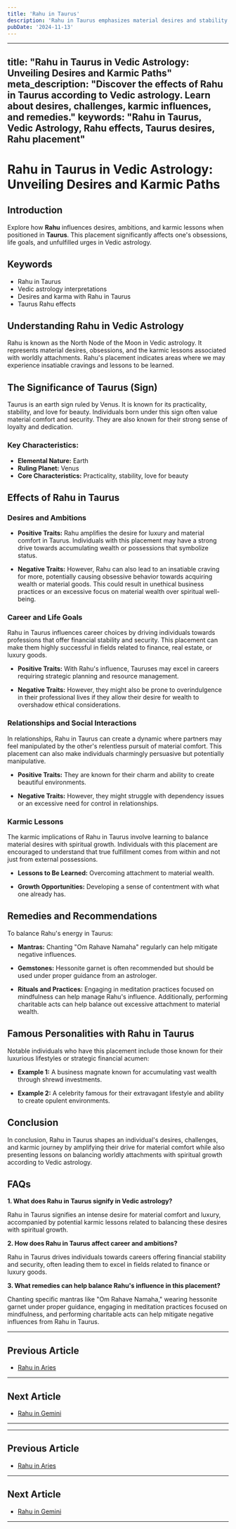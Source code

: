 ```yaml
---
title: 'Rahu in Taurus'
description: 'Rahu in Taurus emphasizes material desires and stability. Individuals seek wealth, comfort, and may have a strong attachment to possessions, but should be mindful of greed and stubbornness.'
pubDate: '2024-11-13'
---
```


---
title: "Rahu in Taurus in Vedic Astrology: Unveiling Desires and Karmic Paths"
meta_description: "Discover the effects of Rahu in Taurus according to Vedic astrology. Learn about desires, challenges, karmic influences, and remedies."
keywords: "Rahu in Taurus, Vedic Astrology, Rahu effects, Taurus desires, Rahu placement"
---

# Rahu in Taurus in Vedic Astrology: Unveiling Desires and Karmic Paths

## Introduction

Explore how **Rahu** influences desires, ambitions, and karmic lessons when positioned in **Taurus**. This placement significantly affects one's obsessions, life goals, and unfulfilled urges in Vedic astrology.

## Keywords

- Rahu in Taurus
- Vedic astrology interpretations
- Desires and karma with Rahu in Taurus
- Taurus Rahu effects

## Understanding Rahu in Vedic Astrology

Rahu is known as the North Node of the Moon in Vedic astrology. It represents material desires, obsessions, and the karmic lessons associated with worldly attachments. Rahu's placement indicates areas where we may experience insatiable cravings and lessons to be learned.

## The Significance of Taurus (Sign)

Taurus is an earth sign ruled by Venus. It is known for its practicality, stability, and love for beauty. Individuals born under this sign often value material comfort and security. They are also known for their strong sense of loyalty and dedication.

### Key Characteristics:
- **Elemental Nature:** Earth
- **Ruling Planet:** Venus
- **Core Characteristics:** Practicality, stability, love for beauty

## Effects of Rahu in Taurus

### Desires and Ambitions

- **Positive Traits:** Rahu amplifies the desire for luxury and material comfort in Taurus. Individuals with this placement may have a strong drive towards accumulating wealth or possessions that symbolize status.
  
- **Negative Traits:** However, Rahu can also lead to an insatiable craving for more, potentially causing obsessive behavior towards acquiring wealth or material goods. This could result in unethical business practices or an excessive focus on material wealth over spiritual well-being.

### Career and Life Goals

Rahu in Taurus influences career choices by driving individuals towards professions that offer financial stability and security. This placement can make them highly successful in fields related to finance, real estate, or luxury goods.

- **Positive Traits:** With Rahu's influence, Tauruses may excel in careers requiring strategic planning and resource management.
  
- **Negative Traits:** However, they might also be prone to overindulgence in their professional lives if they allow their desire for wealth to overshadow ethical considerations.

### Relationships and Social Interactions

In relationships, Rahu in Taurus can create a dynamic where partners may feel manipulated by the other's relentless pursuit of material comfort. This placement can also make individuals charmingly persuasive but potentially manipulative.

- **Positive Traits:** They are known for their charm and ability to create beautiful environments.
  
- **Negative Traits:** However, they might struggle with dependency issues or an excessive need for control in relationships.

### Karmic Lessons

The karmic implications of Rahu in Taurus involve learning to balance material desires with spiritual growth. Individuals with this placement are encouraged to understand that true fulfillment comes from within and not just from external possessions.

- **Lessons to Be Learned:** Overcoming attachment to material wealth.
  
- **Growth Opportunities:** Developing a sense of contentment with what one already has.

## Remedies and Recommendations

To balance Rahu's energy in Taurus:

- **Mantras:** Chanting "Om Rahave Namaha" regularly can help mitigate negative influences.
  
- **Gemstones:** Hessonite garnet is often recommended but should be used under proper guidance from an astrologer.
  
- **Rituals and Practices:** Engaging in meditation practices focused on mindfulness can help manage Rahu's influence. Additionally, performing charitable acts can help balance out excessive attachment to material wealth.

## Famous Personalities with Rahu in Taurus

Notable individuals who have this placement include those known for their luxurious lifestyles or strategic financial acumen:

- **Example 1:** A business magnate known for accumulating vast wealth through shrewd investments.
  
- **Example 2:** A celebrity famous for their extravagant lifestyle and ability to create opulent environments.

## Conclusion

In conclusion, Rahu in Taurus shapes an individual's desires, challenges, and karmic journey by amplifying their drive for material comfort while also presenting lessons on balancing worldly attachments with spiritual growth according to Vedic astrology.

## FAQs

**1. What does Rahu in Taurus signify in Vedic astrology?**

Rahu in Taurus signifies an intense desire for material comfort and luxury, accompanied by potential karmic lessons related to balancing these desires with spiritual growth.

**2. How does Rahu in Taurus affect career and ambitions?**

Rahu in Taurus drives individuals towards careers offering financial stability and security, often leading them to excel in fields related to finance or luxury goods.

**3. What remedies can help balance Rahu's influence in this placement?**

Chanting specific mantras like "Om Rahave Namaha," wearing hessonite garnet under proper guidance, engaging in meditation practices focused on mindfulness, and performing charitable acts can help mitigate negative influences from Rahu in Taurus.


---

## Previous Article
- [Rahu in Aries](/blogs-md/0808_Rahu_in_Rashi/080801_Rahu_in_Aries.mdx)

---

## Next Article
- [Rahu in Gemini](/blogs-md/0808_Rahu_in_Rashi/080803_Rahu_in_Gemini.mdx)

---
---

## Previous Article
- [Rahu in Aries](080801_Rahu_in_Aries.mdx)

---

## Next Article
- [Rahu in Gemini](080803_Rahu_in_Gemini.mdx)

---

